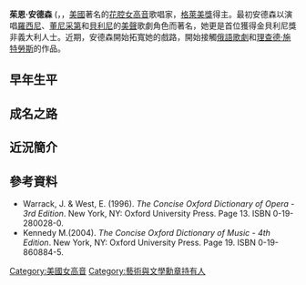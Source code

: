 {{expand language|1=en|page=June Anderson|time=2019-05-20T05:45:48+00:00}}
'''茱恩·安德森''' ({{lang|en|'''June Anderson'''}}，{{bd|1952年|12月30日|catIdx=A}}，[[美國|美國]]著名的[[花腔女高音|花腔女高音]]歌唱家，[[格萊美獎|格萊美獎]]得主。最初安德森以演唱[[羅西尼|羅西尼]]、[[董尼采第|董尼采第]]和[[貝利尼|貝利尼]]的[[美聲|美聲]]歌劇角色而著名，她更是首位獲得金貝利尼獎非義大利人士。近期，安德森開始拓寬她的戲路，開始接觸[[俄語歌劇|俄語歌劇]]和[[理查德·施特勞斯|理查德·施特勞斯]]的作品。

==早年生平==

==成名之路==

==近況簡介==
==參考資料==
<div class="references-small">

* Warrack, J. & West, E. (1996). ''The Concise Oxford Dictionary of Opera - 3rd Edition''. New York, NY: Oxford University Press. Page 13. ISBN 0-19-280028-0.  
* Kennedy M.(2004). ''The Concise Oxford Dictionary of Music - 4th Edition''. New York, NY: Oxford University Press. Page 19. ISBN 0-19-860884-5.  

</div>

{{Authority control}}
{{singer-stub}}
{{opera-stub}}
{{DEFAULTSORT:Anderson, June}}

[[Category:美國女高音|Category:美國女高音]]
[[Category:藝術與文學勳章持有人|Category:藝術與文學勳章持有人]]